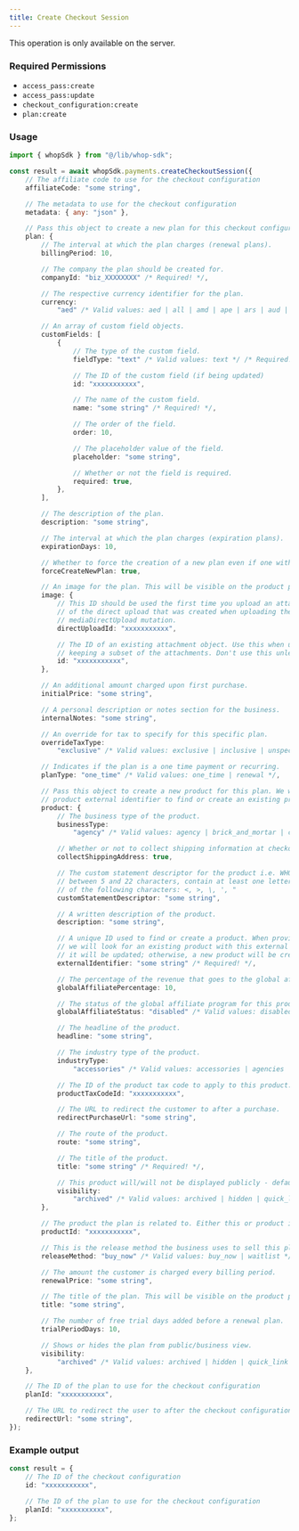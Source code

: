 ```yaml
---
title: Create Checkout Session
---
```

<Note>This operation is only available on the server.</Note>

### Required Permissions
 - `access_pass:create`
 - `access_pass:update`
 - `checkout_configuration:create`
 - `plan:create`

### Usage

```typescript
import { whopSdk } from "@/lib/whop-sdk";

const result = await whopSdk.payments.createCheckoutSession({
	// The affiliate code to use for the checkout configuration
	affiliateCode: "some string",

	// The metadata to use for the checkout configuration
	metadata: { any: "json" },

	// Pass this object to create a new plan for this checkout configuration
	plan: {
		// The interval at which the plan charges (renewal plans).
		billingPeriod: 10,

		// The company the plan should be created for.
		companyId: "biz_XXXXXXXX" /* Required! */,

		// The respective currency identifier for the plan.
		currency:
			"aed" /* Valid values: aed | all | amd | ape | ars | aud | bam | bgn | bhd | bob | brl | bsd | btc | cad | chf | clp | cop | crc | czk | dkk | dop | dzd | egp | etb | eth | eur | gbp | ghs | gmd | gtq | gyd | hkd | huf | idr | ils | inr | jmd | jod | jpy | kes | khr | krw | kwd | lkr | mad | mdl | mga | mkd | mnt | mop | mur | mxn | myr | nad | ngn | nok | nzd | omr | pen | php | pkr | pln | pyg | qar | ron | rsd | rub | rwf | sar | sek | sgd | thb | tnd | try | ttd | twd | tzs | usd | uyu | uzs | vnd | xcd | xof | zar */,

		// An array of custom field objects.
		customFields: [
			{
				// The type of the custom field.
				fieldType: "text" /* Valid values: text */ /* Required! */,

				// The ID of the custom field (if being updated)
				id: "xxxxxxxxxxx",

				// The name of the custom field.
				name: "some string" /* Required! */,

				// The order of the field.
				order: 10,

				// The placeholder value of the field.
				placeholder: "some string",

				// Whether or not the field is required.
				required: true,
			},
		],

		// The description of the plan.
		description: "some string",

		// The interval at which the plan charges (expiration plans).
		expirationDays: 10,

		// Whether to force the creation of a new plan even if one with the same attributes already exists.
		forceCreateNewPlan: true,

		// An image for the plan. This will be visible on the product page to customers.
		image: {
			// This ID should be used the first time you upload an attachment. It is the ID
			// of the direct upload that was created when uploading the file to S3 via the
			// mediaDirectUpload mutation.
			directUploadId: "xxxxxxxxxxx",

			// The ID of an existing attachment object. Use this when updating a resource and
			// keeping a subset of the attachments. Don't use this unless you know what you're doing.
			id: "xxxxxxxxxxx",
		},

		// An additional amount charged upon first purchase.
		initialPrice: "some string",

		// A personal description or notes section for the business.
		internalNotes: "some string",

		// An override for tax to specify for this specific plan.
		overrideTaxType:
			"exclusive" /* Valid values: exclusive | inclusive | unspecified */,

		// Indicates if the plan is a one time payment or recurring.
		planType: "one_time" /* Valid values: one_time | renewal */,

		// Pass this object to create a new product for this plan. We will use the
		// product external identifier to find or create an existing product.
		product: {
			// The business type of the product.
			businessType:
				"agency" /* Valid values: agency | brick_and_mortar | coaching | coaching_and_courses | community | course | education_program | events | newsletter | other | paid_group | physical_products | saas | software */,

			// Whether or not to collect shipping information at checkout from the customer.
			collectShippingAddress: true,

			// The custom statement descriptor for the product i.e. WHOP*SPORTS, must be
			// between 5 and 22 characters, contain at least one letter, and not contain any
			// of the following characters: <, >, \, ', "
			customStatementDescriptor: "some string",

			// A written description of the product.
			description: "some string",

			// A unique ID used to find or create a product. When provided during creation,
			// we will look for an existing product with this external identifier — if found,
			// it will be updated; otherwise, a new product will be created.
			externalIdentifier: "some string" /* Required! */,

			// The percentage of the revenue that goes to the global affiliate program.
			globalAffiliatePercentage: 10,

			// The status of the global affiliate program for this product.
			globalAffiliateStatus: "disabled" /* Valid values: disabled | enabled */,

			// The headline of the product.
			headline: "some string",

			// The industry type of the product.
			industryType:
				"accessories" /* Valid values: accessories | agencies | ai | ai_agency | amazon_fba | auto_repair_shop | beauty_and_personal_care | bootcamps | business | careers | clipping | clipping_agency | clothing | coaching_agency | coffee_shop | concerts | convention | customer_support_agency | dating | design_agency | development_agency | ecommerce | electronics_and_gadgets | fitness | fitness_gear | food_and_beverages | gym | health_and_wellness | home_goods | home_services | hotel_lodging | kindle_book_publishing | marketing_agency | masterminds | medical_dentist_office | meetups | other | parties | personal_development | personal_finance | public_speaking | real_estate | recruiting_agency | reselling | restaurant | retail_store | sales | sales_agency | salon_spa | social_media | software | spirituality | sports_betting | supplements | trading | travel | vas | video_games | webinars */,

			// The ID of the product tax code to apply to this product.
			productTaxCodeId: "xxxxxxxxxxx",

			// The URL to redirect the customer to after a purchase.
			redirectPurchaseUrl: "some string",

			// The route of the product.
			route: "some string",

			// The title of the product.
			title: "some string" /* Required! */,

			// This product will/will not be displayed publicly - default hidden.
			visibility:
				"archived" /* Valid values: archived | hidden | quick_link | visible */,
		},

		// The product the plan is related to. Either this or product is required.
		productId: "xxxxxxxxxxx",

		// This is the release method the business uses to sell this plan.
		releaseMethod: "buy_now" /* Valid values: buy_now | waitlist */,

		// The amount the customer is charged every billing period.
		renewalPrice: "some string",

		// The title of the plan. This will be visible on the product page to customers.
		title: "some string",

		// The number of free trial days added before a renewal plan.
		trialPeriodDays: 10,

		// Shows or hides the plan from public/business view.
		visibility:
			"archived" /* Valid values: archived | hidden | quick_link | visible */,
	},

	// The ID of the plan to use for the checkout configuration
	planId: "xxxxxxxxxxx",

	// The URL to redirect the user to after the checkout configuration is created
	redirectUrl: "some string",
});

```

### Example output

```typescript
const result = {
	// The ID of the checkout configuration
	id: "xxxxxxxxxxx",

	// The ID of the plan to use for the checkout configuration
	planId: "xxxxxxxxxxx",
};

```
